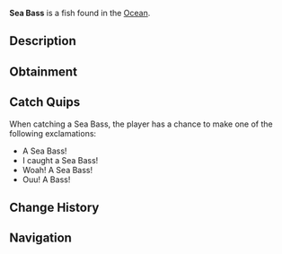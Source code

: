 {{FishInfobox
|image          = Sea Bass.png
|rarity         = Common
|sea            = First Sea
|location       = [[Ocean]]
|sublocation    = Saltwater
|sources        = Common Crate, Fish Barrel, Fishing Rod
|radar_location = 
|xp             = 90
|weather        = Clear
|time           = 
|season         = Spring, Summer
|bait           = Squid
|base_weight    = 6
|base_value     = 95
|weight_range   = 4
|base_chance    = 75
|base_resil     = 80
}}
'''Sea Bass''' is a {{Rarity|Common}} fish found in the [[Ocean]].

== Description ==
{{Description|The Sea Bass is a popular catch for many anglers, known for its elongated body and aggressive fighting behaviour when hooked. They can be found all over the world in all sorts of salt waters.|Bestiary Entry}}

== Obtainment ==
{{Description|In salt waters.|Bestiary Hint}}
{{Fish Availability|
Ancient Isle/Algae Hunt
Ancient Isle/Surrounding Ocean
Apex Fish Hunt/Mosslurker
Atlantis/Surrounding Ocean
FischFright/Frightful Pool
Forsaken Shores/Algae Hunt
Golden Tide
LEGO Pool/Studolodon Hunt
Lovestorm/Normal
Lovestorm/Supercharged
Lucky Event/Blarney McBreeze
Lucky Event/O'Mango Goldgrin
Lucky Event/Plumrick O'Luck
Lucky Event/Rowdy McCharm
Lucky Event/Sunny O'Coin
Megalodon Hunt/Eclipse and Weekend
Megalodon Hunt/Normal
Mushgrove Swamp/Algae Hunt
Narwhal Hunt/Beluga/First Sea
Narwhal Hunt/Magician Narwhal/First Sea
Narwhal Hunt/Narwhal/First Sea
Northern Summit/Surrounding Ocean
Ocean
Ocean/Deep Ocean
Ocean/Harvesters Spike
Ocean/Strange Whirlpool
Ocean/The Arch
Orca Migration/Ancient
Orca Migration/Normal
Roslit Bay/Surrounding Ocean
Shark Hunt/Great Hammerhead Shark
Shark Hunt/Great White Shark
Shark Hunt/Whale Shark
Snowcap Island/Algae Hunt
Snowcap Island/Surrounding Ocean
Terrapin Island/Olm Cave
Terrapin Island/Surrounding Ocean
Whale Migration/Moby
Whale Migration/Normal
|top_rods      = 
Leviathan's Fang Rod\257407.3\201283.07;
Trident Rod\250841.14\138381.26;
Free Spirit Rod\247236.01\138135.26;
Azure Of Lagoon\223183.54\187052.36;
No-Life Rod\221976.27\191828.74;
Training Rod\186862.34\216694.98;
Flimsy Rod\160526.62\136185.53;
Verdant Shear Rod\205745.04\224331.55;
Fang of the Eclipse\211420.54\234430.91;
Egg Rod\204797.13\231870.77;
Rapid Rod\210322.2\220881.31;
Seasons Rod\190410.34\181603.7;
Seraphic Rod\215421.7\196657.4;
Astralhook Rod\213832.71\72211.24;
Rod Of The Forgotten Fang\210920.97\177919.31;
Ethereal Prism Rod\208461.64\142983.28;
Challenger's Rod\208041.41\174644.32;
Rod Of The Exalted One\207373.56\161956.44;
Blazebringer Rod\205653.54\194720.4;
Rod Of The Depths\205573.93\158466.61;
Zeus Rod\203732.45\202900.91;
Depthseeker Rod\201226.28\192028.22;
Avalanche Rod\199419.75\179976.24;
Volcanic Rod\197058.4\174943.93;
Steady Rod\101231.62\97504.39
|recommended   = Trident Rod
}}

== Catch Quips ==
When catching a Sea Bass, the player has a chance to make one of the following exclamations:
* A Sea Bass!
* I caught a Sea Bass!
* Woah! A Sea Bass!
* Ouu! A Bass!

== Change History ==
{{Change History|{{subst:Current Version}}}}

== Navigation ==
{{Fish Navbox|Ocean}}